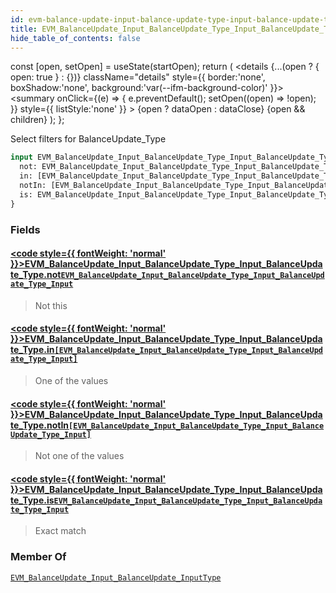 ```yaml
---
id: evm-balance-update-input-balance-update-type-input-balance-update-type
title: EVM_BalanceUpdate_Input_BalanceUpdate_Type_Input_BalanceUpdate_Type
hide_table_of_contents: false
---
```







  const [open, setOpen] = useState(startOpen);
  return (
    <details {...(open ? { open: true } : {})} className="details" style={{ border:'none', boxShadow:'none', background:'var(--ifm-background-color)' }}>
      <summary
        onClick={(e) => {
          e.preventDefault();
          setOpen((open) => !open);
        }}
        style={{ listStyle:'none' }}
      >
      {open ? dataOpen : dataClose}
      </summary>
      {open && children}
    </details>
  );
};










Select filters for BalanceUpdate_Type


```graphql
input EVM_BalanceUpdate_Input_BalanceUpdate_Type_Input_BalanceUpdate_Type {
  not: EVM_BalanceUpdate_Input_BalanceUpdate_Type_Input_BalanceUpdate_Type_Input
  in: [EVM_BalanceUpdate_Input_BalanceUpdate_Type_Input_BalanceUpdate_Type_Input]
  notIn: [EVM_BalanceUpdate_Input_BalanceUpdate_Type_Input_BalanceUpdate_Type_Input]
  is: EVM_BalanceUpdate_Input_BalanceUpdate_Type_Input_BalanceUpdate_Type_Input
}
```




### Fields

#### [<code style={{ fontWeight: 'normal' }}>EVM_BalanceUpdate_Input_BalanceUpdate_Type_Input_BalanceUpdate_Type.<b>not</b></code>](#)<Bullet />[`EVM_BalanceUpdate_Input_BalanceUpdate_Type_Input_BalanceUpdate_Type_Input`](/docs/graphql-reference/enums/evm-balance-update-input-balance-update-type-input-balance-update-type-input) <Badge class="badge badge--secondary" text="enum"/> 
> 
> 
> Not this
> 

#### [<code style={{ fontWeight: 'normal' }}>EVM_BalanceUpdate_Input_BalanceUpdate_Type_Input_BalanceUpdate_Type.<b>in</b></code>](#)<Bullet />[`[EVM_BalanceUpdate_Input_BalanceUpdate_Type_Input_BalanceUpdate_Type_Input]`](/docs/graphql-reference/enums/evm-balance-update-input-balance-update-type-input-balance-update-type-input) <Badge class="badge badge--secondary" text="list"/> <Badge class="badge badge--secondary" text="enum"/> 
> 
> 
> One of the values
> 

#### [<code style={{ fontWeight: 'normal' }}>EVM_BalanceUpdate_Input_BalanceUpdate_Type_Input_BalanceUpdate_Type.<b>notIn</b></code>](#)<Bullet />[`[EVM_BalanceUpdate_Input_BalanceUpdate_Type_Input_BalanceUpdate_Type_Input]`](/docs/graphql-reference/enums/evm-balance-update-input-balance-update-type-input-balance-update-type-input) <Badge class="badge badge--secondary" text="list"/> <Badge class="badge badge--secondary" text="enum"/> 
> 
> 
> Not one of the values
> 

#### [<code style={{ fontWeight: 'normal' }}>EVM_BalanceUpdate_Input_BalanceUpdate_Type_Input_BalanceUpdate_Type.<b>is</b></code>](#)<Bullet />[`EVM_BalanceUpdate_Input_BalanceUpdate_Type_Input_BalanceUpdate_Type_Input`](/docs/graphql-reference/enums/evm-balance-update-input-balance-update-type-input-balance-update-type-input) <Badge class="badge badge--secondary" text="enum"/> 
> 
> 
> Exact match
> 



### Member Of

[`EVM_BalanceUpdate_Input_BalanceUpdate_InputType`](/docs/graphql-reference/inputs/evm-balance-update-input-balance-update-input-type)  <Badge class="badge badge--secondary" text="input"/>

